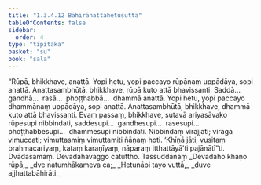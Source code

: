 ```yaml
---
title: "1.3.4.12 Bāhirānattahetusutta"
tableOfContents: false
sidebar:
  order: 4
type: "tipitaka"
basket: "su"
book: "sala"
---
```



<DynamicBreadcrumb />

<Division number="145" book="sala">

<Paragraph number="805" book="sala">
“Rūpā, bhikkhave, anattā. Yopi hetu, yopi paccayo rūpānaṃ uppādāya, sopi anattā. Anattasambhūtā, bhikkhave, rūpā kuto attā bhavissanti. Saddā…  gandhā…  rasā…  phoṭṭhabbā…  dhammā anattā. Yopi hetu, yopi paccayo dhammānaṃ uppādāya, sopi anattā. Anattasambhūtā, bhikkhave, dhammā kuto attā bhavissanti. Evaṃ passaṃ, bhikkhave, sutavā ariyasāvako rūpesupi nibbindati, saddesupi…  gandhesupi…  rasesupi…  phoṭṭhabbesupi…  dhammesupi nibbindati. Nibbindaṃ virajjati; virāgā vimuccati; vimuttasmiṃ vimuttamiti ñāṇaṃ hoti. ‘Khīṇā jāti, vusitaṃ brahmacariyaṃ, kataṃ karaṇīyaṃ, nāparaṃ itthattāyā’ti pajānātī”ti.

</Paragraph>
</Division>

<Paragraph number="806" type="center" book="sala">
Dvādasamaṃ.



</Paragraph>

<Paragraph number="807" type="center" book="sala">
Devadahavaggo catuttho.



</Paragraph>

<Paragraph number="808" type="center" book="sala">
Tassuddānaṃ


</Paragraph>

<Paragraph number="809" type="verses" book="sala">
_Devadaho khaṇo rūpā,_  
_dve natumhākameva ca;_  
_Hetunāpi tayo vuttā,_  
_duve ajjhattabāhirāti._
</Paragraph>